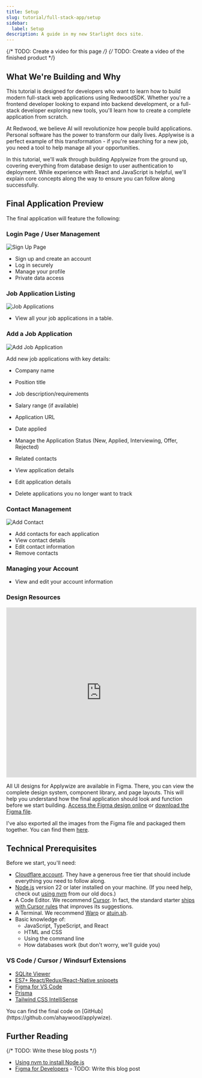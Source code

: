 ```yaml
---
title: Setup
slug: tutorial/full-stack-app/setup
sidebar:
  label: Setup
description: A guide in my new Starlight docs site.
---
```



{/* TODO: Create a video for this page */}
{/* TODO: Create a video of the finished product */}

## What We're Building and Why

This tutorial is designed for developers who want to learn how to build modern full-stack web applications using RedwoodSDK. Whether you're a frontend developer looking to expand into backend development, or a full-stack developer exploring new tools, you'll learn how to create a complete application from scratch.

At Redwood, we believe AI will revolutionize how people build applications. Personal software has the power to transform our daily lives. Applywise is a perfect example of this transformation - if you're searching for a new job, you need a tool to help manage all your opportunities.

In this tutorial, we'll walk through building Applywize from the ground up, covering everything from database design to user authentication to deployment. While experience with React and JavaScript is helpful, we'll explain core concepts along the way to ensure you can follow along successfully.

## Final Application Preview

The final application will feature the following:

### Login Page / User Management

![Sign Up Page](./images/signup.png)
- Sign up and create an account
- Log in securely
- Manage your profile
- Private data access

### Job Application Listing

![Job Applications](./images/application-list.png)

- View all your job applications in a table.

### Add a Job Application

![Add Job Application](./images/create-application.png)

Add new job applications with key details:
- Company name
- Position title
- Job description/requirements
- Salary range (if available)
- Application URL
- Date applied
- Manage the Application Status (New, Applied, Interviewing, Offer, Rejected)
- Related contacts

- View application details
- Edit application details
- Delete applications you no longer want to track

### Contact Management

![Add Contact](./images/add-contact.png)

- Add contacts for each application
- View contact details
- Edit contact information
- Remove contacts

### Managing your Account

- View and edit your account information

### Design Resources

<iframe style="border: 1px solid rgba(0, 0, 0, 0.1);" width="100%" height="450" src="https://embed.figma.com/design/nqBPIIfe0MO4W8zOfW4oae/Redwood-Reloaded-Tutorial?node-id=1-3&embed-host=share" allowfullscreen></iframe>

All UI designs for Applywize are available in Figma. There, you can view the complete design system, component library, and page layouts. This will help you understand how the final application should look and function before we start building. [Access the Figma design online](https://www.figma.com/design/nqBPIIfe0MO4W8zOfW4oae/Redwood-Reloaded-Tutorial?node-id=1-3&t=9gzbWUrBb2G3qdoa-1) or [download the Figma file](https://github.com/ahaywood/applywize/tree/main/figma).

I've also exported all the images from the Figma file and packaged them together. You can find them [here](https://github.com/ahaywood/applywize/tree/main/assets).

## Technical Prerequisites

Before we start, you'll need:
- [Cloudflare account](https://www.cloudflare.com/plans/). They have a generous free tier that should include everything you need to follow along.
- [Node.js](https://nodejs.org/en/download/) version 22 or later installed on your machine. (If you need help, check out [using nvm](https://docs.redwoodjs.com/docs/how-to/using-nvm/) from our old docs.)
- A Code Editor. We recommend [Cursor](https://www.cursor.com/). In fact, the standard starter [ships with Cursor rules](https://github.com/redwoodjs/sdk/tree/main/starters/standard/.cursor/rules) that improves its suggestions.
- A Terminal. We recommend [Warp](https://warp.dev/) or [atuin.sh](https://atuin.sh/).
- Basic knowledge of:
  - JavaScript, TypeScript, and React
  - HTML and CSS
  - Using the command line
  - How databases work (but don't worry, we'll guide you)

### VS Code / Cursor / Windsurf Extensions

- [SQLite Viewer](https://marketplace.visualstudio.com/items?itemName=qwtel.sqlite-viewer)
- [ES7+ React/Redux/React-Native snippets](https://marketplace.visualstudio.com/items?itemName=dsznajder.es7-react-js-snippets)
- [Figma for VS Code](https://marketplace.visualstudio.com/items?itemName=figma.figma-vscode-extension)
- [Prisma](https://marketplace.visualstudio.com/items?itemName=Prisma.prisma)
- [Tailwind CSS IntelliSense](https://marketplace.visualstudio.com/items?itemName=bradlc.vscode-tailwindcss)

<Aside type="tip" title="Code on GitHub">
You can find the final code on [GitHub](https://github.com/ahaywood/applywize).
</Aside>

## Further Reading

{/* TODO: Write these blog posts */}
- [Using nvm to install Node.js](https://nodejs.org/en/download)
- [Figma for Developers]() - TODO: Write this blog post
